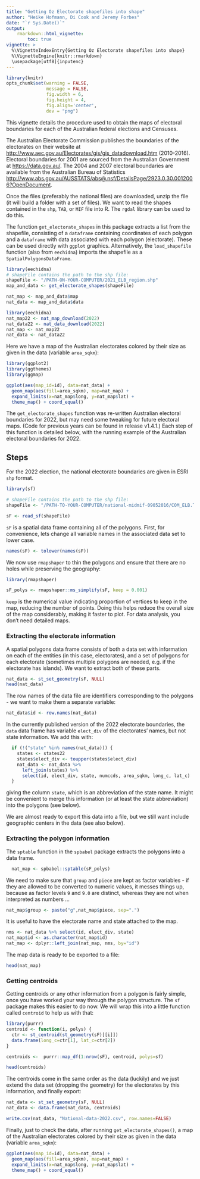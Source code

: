 ```yaml
---
title: "Getting Oz Electorate shapefiles into shape"
author: "Heike Hofmann, Di Cook and Jeremy Forbes"
date: "`r Sys.Date()`"
output: 
    rmarkdown::html_vignette:
        toc: true
vignette: >
  %\VignetteIndexEntry{Getting Oz Electorate shapefiles into shape}
  %\VignetteEngine{knitr::rmarkdown}
  \usepackage[utf8]{inputenc}
---
```



```r
library(knitr)
opts_chunk$set(warning = FALSE,
               message = FALSE,
               fig.width = 6,
               fig.height = 4,
               fig.align='center',
               dev = "png")
```

This vignette details the procedure used to obtain the maps of electoral boundaries for each of the Australian federal elections and Censuses. 

The Australian Electorate Commission publishes the boundaries of the electorates on their website at [http://www.aec.gov.au/Electorates/gis/gis_datadownload.htm](http://www.aec.gov.au/Electorates/gis/gis_datadownload.htm) (2010-2016). Electoral boundaries for 2001 are sourced from the Australian Government at [https://data.gov.au/](https://data.gov.au/dataset/ds-dga-0b939a62-e53e-4616-add5-77f909b58ddd/details?q=asgc%202001). The 2004 and 2007 electoral boundaries are available from the Australian Bureau of Statistics [http://www.abs.gov.au/AUSSTATS/abs@.nsf/DetailsPage/2923.0.30.0012006?OpenDocument](http://www.abs.gov.au/AUSSTATS/abs@.nsf/DetailsPage/2923.0.30.0012006?OpenDocument).

Once the files (preferably the national files) are downloaded, unzip the file (it will build a folder with a set of files). We want to read the shapes contained in the `shp`, `TAB`, or `MIF` file into R. The `rgdal` library can be used to do this.

The function `get_electorate_shapes` in this package extracts a list from the shapefile, consisting of a `dataframe` containing coordinates of each polygon and a `dataframe` with data associated with each polygon (electorate). These can be used directly with `ggplot` graphics. Alternatively, the `load_shapefile` function (also from `eechidna`) imports the shapefile as a `SpatialPolygonsDataFrame`.

```r
library(eechidna)
# shapeFile contains the path to the shp file:
shapeFile <- "/PATH-ON-YOUR-COMPUTER/2021_ELB_region.shp"
map_and_data <- get_electorate_shapes(shapeFile)

nat_map <- map_and_data$map
nat_data <- map_and_data$data
```

```r
library(eechidna)
nat_map22 <- nat_map_download(2022)
nat_data22 <- nat_data_download(2022)
nat_map <- nat_map22
nat_data <- nat_data22
```

Here we have a map of the Australian electorates colored by their size as given in the data (variable `area_sqkm`):

```r
library(ggplot2)
library(ggthemes)
library(ggmap)

ggplot(aes(map_id=id), data=nat_data) +
  geom_map(aes(fill=area_sqkm), map=nat_map) +
  expand_limits(x=nat_map$long, y=nat_map$lat) + 
  theme_map() + coord_equal()
```

The `get_electorate_shapes` function was re-written Australian electoral boundaries for 2022, but may need some tweaking for future electoral maps. (Code for previous years can be found in release v1.4.1.) Each step of this function is detailed below, with the running example of the Australian electoral boundaries for 2022.

## Steps

For the 2022 election, the national electorate boundaries are given in ESRI `shp` format.

```r
library(sf)

# shapeFile contains the path to the shp file:
shapeFile <- "/PATH-TO-YOUR-COMPUTER/national-midmif-09052016/COM_ELB.TAB"

sF <- read_sf(shapeFile)
```

`sF` is a spatial data frame containing all of the polygons. First, for convenience, lets change all variable names in the associated data set to lower case.

```r
names(sF) <- tolower(names(sF))
```

We now use `rmapshaper` to thin the polygons and ensure that there are no holes while preserving the geography:

```r
library(rmapshaper)
```

```r
sF_polys <- rmapshaper::ms_simplify(sF, keep = 0.001)
```

`keep` is the numerical value indicating proportion of vertices to keep in the map, reducing the number of points. Doing this helps reduce the overall size of the map considerably, making it faster to plot. For data analysis, you don't need detailed maps.

### Extracting the electorate information 

A spatial polygons data frame consists of both a data set with information on each of the entities (in this case, electorates), and a set of polygons for each electorate (sometimes multiple polygons are needed, e.g. if the electorate has islands). We want to extract both of these parts.

```r
nat_data <- st_set_geometry(sF, NULL)
head(nat_data)
```

The row names of the data file are identifiers corresponding to the polygons - we want to make them a separate variable:
```r
nat_data$id <- row.names(nat_data)
```
In the currently published version of the 2022 electorate boundaries, the `data` data frame has variable `elect_div` of the electorates' names, but not state information. We add this with:
```r
  if (!("state" %in% names(nat_data))) {
    states <- states22
    states$elect_div <- toupper(states$elect_div)
    nat_data <- nat_data %>%
      left_join(states) %>%
      select(id, elect_div, state, numccds, area_sqkm, long_c, lat_c)
  }
```

giving the column `state`, which is an abbreviation of the state name. It might be convenient to merge this information (or at least the state abbreviation) into the polygons (see below).

We are almost ready to export this data into a file, but we still want include geographic centers in the data (see also below).

### Extracting the polygon information 

The `sptable` function in the `spbabel` package extracts the polygons into a data frame. 
```r
  nat_map <- spbabel::sptable(sF_polys)
```

We need to make sure that `group` and `piece` are kept as factor variables - if they are allowed to be converted to numeric values, it messes things up, because as factor levels `9` and `9.0` are distinct, whereas they are not when interpreted as numbers ...
```r
nat_map$group <- paste("g",nat_map$piece, sep=".")
```

It is useful to have the electorate name and state attached to the map.

```r
nms <- nat_data %>% select(id, elect_div, state)
nat_map$id <- as.character(nat_map$id)
nat_map <- dplyr::left_join(nat_map, nms, by="id")
```

The map data is ready to be exported to a file:

```r
head(nat_map)
```

### Getting centroids 

Getting centroids or any other information from a polygon is fairly simple, once you have worked your way through the polygon structure. The `sf` package makes this easier to do now. We will wrap this into a little function called `centroid` to help us with that:

```r
library(purrr)
centroid <- function(i, polys) {
  ctr <- st_centroid(st_geometry(sF)[[i]])
  data.frame(long_c=ctr[1], lat_c=ctr[2])
}

centroids <-  purrr::map_df(1:nrow(sF), centroid, polys=sf)

head(centroids)
```

The centroids come in the same order as the data (luckily) and we just extend the data set (dropping the geometry) for the electorates by this information, and finally export:

```r
nat_data <- st_set_geometry(sF, NULL)
nat_data <- data.frame(nat_data, centroids)
```

```r
write.csv(nat_data, "National-data-2022.csv", row.names=FALSE)
```

Finally, just to check the data, after running `get_electorate_shapes()`, a map of the Australian electorates colored by their size as given in the data (variable `area_sqkm`):

```r
ggplot(aes(map_id=id), data=nat_data) +
  geom_map(aes(fill=area_sqkm), map=nat_map) +
  expand_limits(x=nat_map$long, y=nat_map$lat) + 
  theme_map() + coord_equal()
```

